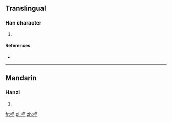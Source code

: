 ==Translingual==

===Han character===
{{Han char|rn=64|rad=手|as=07|sn=10|four=5101<sub>1</sub>|canj=手一女一 (QMVM)|ids=⿰[[扌]][[巠]]}}

# {{defn|Han|sort=手07}}

====References====
* {{Han ref|kx=0431.330|dkj=12098|hdz=31881.010|uh=6333|ud=25395|bh=D1C6|bd=53702}}

----

==Mandarin==

===Hanzi===
{{cmn-hanzi|pin=[[kēng]] ([[keng1]])|wg=k'eng<sup>1</sup>}}

# {{defn|lang=cmn|sort=手07}}

[[fr:挳]]
[[pl:挳]]
[[zh:挳]]